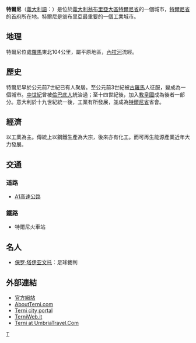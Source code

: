 {{Infobox Italian comune 
| img_coa           = Terni-Stemma.png
| official_name     = 特爾尼<br />Comune di Terni
| image_skyline     = File:Terni panorama 1.jpg
| latd  = 42 |latm  = 34 |lats  =  |latNS  = N
| longd = 12 |longm = 39 |longs =   |longEW = E 
| name              = 特爾尼
| region            = [[翁布里亞大區|翁布里亞大區]] 
| province          = [[特爾尼省|特爾尼省]] 
| elevation_m       = 130
| area_total_km2    = 211
| population_as_of  = 2014年
| population_total  = 112,242
| population_density_km2 = 517
| timezone          = [[欧洲中部时间|CET]]、[[UTC|UTC]]+1 
| coordinates       = {{coord|42|34|N|12|39|E}}
| telephone         = 0744
| postalcode        = 05100 
| gentilic          = 
| website           = [http://www.comune.terni.it/] 
|}}
'''特爾尼'''（[[義大利語|義大利語]]：'''{{lang|it|Terni}}'''）是位於[[義大利|義大利]][[翁布里亞大區|翁布里亞大區]][[特爾尼省|特爾尼省]]的一個城市，[[特爾尼省|特爾尼省]]的首府所在地。特爾尼是翁布里亞最重要的一個工業城市。

==地理==
特爾尼位處[[羅馬|羅馬]]東北104公里，屬平原地區，[[內拉河_(意大利)|內拉河]]流經。

==歷史==
特爾尼早於公元前7世紀已有人聚居。至公元前3世紀被[[古羅馬|古羅馬]]人征服，變成為一個城市。[[中世紀|中世紀]]曾被[[倫巴底人|倫巴底人]]統治過；至十四世紀後，加入[[教皇國|教皇國]]成為後者一部分。意大利於十九世紀統一後，工業有所發展，並成為[[特爾尼省|特爾尼省]]省會。

==經濟==
以工業為主。傳統上以鋼鐵生產為大宗，後來亦有化工。而可再生能源產業近年大力發展。

==交通==
===道路===
*[[A1高速公路_(義大利)|A1高速公路]]

===鐵路===
*特爾尼火車站

==名人==
*[[保罗·塔伊亚文托|保罗·塔伊亚文托]]：足球裁判

== 外部連結 ==
* [http://www.comune.terni.it/ 官方網站] {{Wayback|url=http://www.comune.terni.it/ |date=20101202042918 }}
* [https://web.archive.org/web/20050328175212/http://www.aboutterni.com/ AboutTerni.com]
* [http://www.terninrete.it/ Terni city portal] {{Wayback|url=http://www.terninrete.it/ |date=20210206154338 }}
* [http://www.terniweb.it/ TerniWeb.it] {{Wayback|url=http://www.terniweb.it/ |date=20080625041925 }}
* [http://umbriatravel.com/terni.asp Terni at UmbriaTravel.Com] {{Wayback|url=http://umbriatravel.com/terni.asp |date=20150301014724 }}

{{特爾尼省市鎮}}

{{Authority control}}
[[Category:特尔尼省市镇|T]]